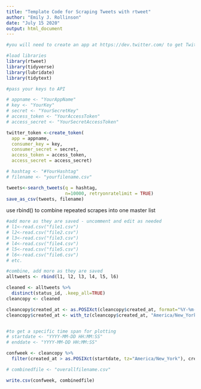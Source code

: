 ```yaml
---
title: "Template Code for Scraping Tweets with rtweet"
author: "Emily J. Rollinson"
date: "July 15 2020"
output: html_document
---
```

```r
#you will need to create an app at https://dev.twitter.com/ to get Twitter API OAuth values

#load libraries
library(rtweet)
library(tidyverse)
library(lubridate)
library(tidytext)

#pass your keys to API 

# appname <- "YourAppName"
# key <- "YourKey"
# secret <- "YourSecretKey"
# access_token <- "YourAccessToken"
# access_secret <- "YourSecretAccessToken"

twitter_token <-create_token(
  app = appname,
  consumer_key = key,
  consumer_secret = secret,
  access_token = access_token,
  access_secret = access_secret)

# hashtag <- "#YourHashtag"
# filename <- "yourfilename.csv"

tweets<-search_tweets(q = hashtag,
                      n=10000, retryonratelimit = TRUE)
save_as_csv(tweets, filename)
```

use rbind() to combine repeated scrapes into one master list

```r
#add more as they are saved - uncomment and edit as needed
# l1<-read.csv("file1.csv")
# l2<-read.csv("file2.csv")
# l3<-read.csv("file3.csv")
# l4<-read.csv("file4.csv")
# l5<-read.csv("file5.csv")
# l6<-read.csv("file6.csv")
# etc.

#combine, add more as they are saved
alltweets <- rbind(l1, l2, l3, l4, l5, l6)

cleaned <- alltweets %>%
  distinct(status_id, .keep_all=TRUE)
cleancopy <- cleaned

cleancopy$created_at <- as.POSIXct(cleancopy$created_at, format="%Y-%m-%d %H:%M:%S", tz="GMT")
cleancopy$created_at <- with_tz(cleancopy$created_at, "America/New_York")


#to get a specific time span for plotting
# startdate <- "YYYY-MM-DD HH:MM:SS"
# enddate <- "YYYY-MM-DD HH:MM:SS"

confweek <- cleancopy %>%
  filter(created_at > as.POSIXct(startdate, tz="America/New_York"), created_at < as.POSIXct("enddate", tz="America/New_York"))

# combinedfile <- "overallfilename.csv"

write.csv(confweek, combinedfile)
```

